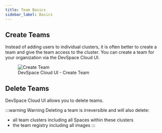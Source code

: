 ```yaml
---
title: Team Basics
sidebar_label: Basics
---
```


## Create Teams
Instead of adding users to individual clusters, it is often better to create a team and give the team access to the cluster. You can create a team for your organization via the DevSpace Cloud UI.

<figure class="frame">
  <img src="/img/ui-team-create.gif" alt="Create Team" />
  <figcaption>DevSpace Cloud UI - Create Team</figcaption>
</figure>

## Delete Teams
DevSpace Cloud UI allows you to delete teams.

:::warning Warning
Deleting a team is irreversible and will also delete:
- all team clusters including all Spaces within these clusters
- the team registry including all images
:::